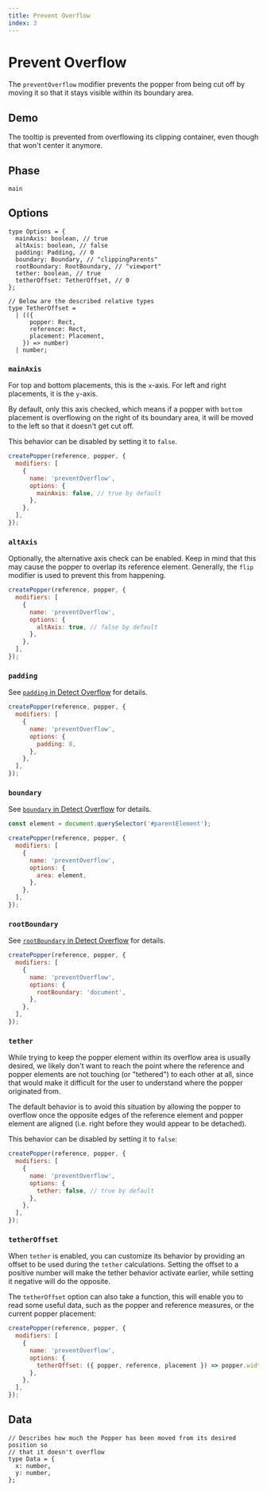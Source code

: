 ```yaml
---
title: Prevent Overflow
index: 3
---
```



# Prevent Overflow

The `preventOverflow` modifier prevents the popper from being cut off by moving
it so that it stays visible within its boundary area.

<x-ad />

## Demo

The tooltip is prevented from overflowing its clipping container, even though
that won't center it anymore.

<PreventOverflowDemo />

## Phase

`main`

## Options

```flow
type Options = {
  mainAxis: boolean, // true
  altAxis: boolean, // false
  padding: Padding, // 0
  boundary: Boundary, // "clippingParents"
  rootBoundary: RootBoundary, // "viewport"
  tether: boolean, // true
  tetherOffset: TetherOffset, // 0
};

// Below are the described relative types
type TetherOffset =
  | (({
      popper: Rect,
      reference: Rect,
      placement: Placement,
    }) => number)
  | number;
```

### `mainAxis`

For top and bottom placements, this is the `x`-axis. For left and right
placements, it is the `y`-axis.

By default, only this axis checked, which means if a popper with `bottom`
placement is overflowing on the right of its boundary area, it will be moved to
the left so that it doesn't get cut off.

This behavior can be disabled by setting it to `false`.

```js
createPopper(reference, popper, {
  modifiers: [
    {
      name: 'preventOverflow',
      options: {
        mainAxis: false, // true by default
      },
    },
  ],
});
```

### `altAxis`

Optionally, the alternative axis check can be enabled. Keep in mind that this
may cause the popper to overlap its reference element. Generally, the `flip`
modifier is used to prevent this from happening.

```js
createPopper(reference, popper, {
  modifiers: [
    {
      name: 'preventOverflow',
      options: {
        altAxis: true, // false by default
      },
    },
  ],
});
```

### `padding`

See [`padding` in Detect Overflow](/docs/utils/detect-overflow/#padding) for
details.

```js
createPopper(reference, popper, {
  modifiers: [
    {
      name: 'preventOverflow',
      options: {
        padding: 8,
      },
    },
  ],
});
```

### `boundary`

See [`boundary` in Detect Overflow](/docs/utils/detect-overflow/#boundary) for
details.

```js
const element = document.querySelector('#parentElement');

createPopper(reference, popper, {
  modifiers: [
    {
      name: 'preventOverflow',
      options: {
        area: element,
      },
    },
  ],
});
```

### `rootBoundary`

See
[`rootBoundary` in Detect Overflow](/docs/utils/detect-overflow/#rootboundary)
for details.

```js
createPopper(reference, popper, {
  modifiers: [
    {
      name: 'preventOverflow',
      options: {
        rootBoundary: 'document',
      },
    },
  ],
});
```

### `tether`

While trying to keep the popper element within its overflow area is usually
desired, we likely don't want to reach the point where the reference and popper
elements are not touching (or "tethered") to each other at all, since that would
make it difficult for the user to understand where the popper originated from.

The default behavior is to avoid this situation by allowing the popper to
overflow once the opposite edges of the reference element and popper element are
aligned (i.e. right before they would appear to be detached).

This behavior can be disabled by setting it to `false`:

```js
createPopper(reference, popper, {
  modifiers: [
    {
      name: 'preventOverflow',
      options: {
        tether: false, // true by default
      },
    },
  ],
});
```

### `tetherOffset`

When `tether` is enabled, you can customize its behavior by providing an offset
to be used during the `tether` calculations. Setting the offset to a positive
number will make the tether behavior activate earlier, while setting it negative
will do the opposite.

The `tetherOffset` option can also take a function, this will enable you to read
some useful data, such as the popper and reference measures, or the current
popper placement:

```js
createPopper(reference, popper, {
  modifiers: [
    {
      name: 'preventOverflow',
      options: {
        tetherOffset: ({ popper, reference, placement }) => popper.width / 2,
      },
    },
  ],
});
```

## Data

```flow
// Describes how much the Popper has been moved from its desired position so
// that it doesn't overflow
type Data = {
  x: number,
  y: number,
};
```
